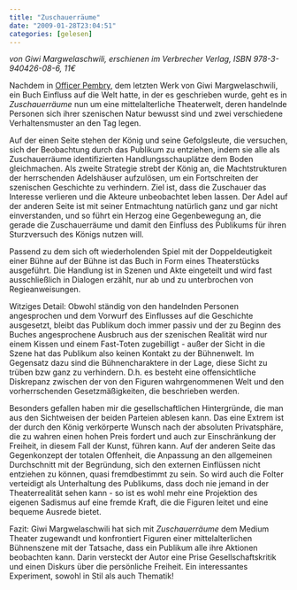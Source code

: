 ```yaml
---
title: "Zuschauerräume"
date: "2009-01-28T23:04:51"
categories: [gelesen]
---
```


*von Giwi Margwelaschwili,
erschienen im Verbrecher Verlag, ISBN 978-3-940426-08-6, 11€*

Nachdem in [Officer Pembry](/blog/2007/10/01/officer-pembry/), dem letzten Werk von Giwi Margwelaschwili, ein Buch Einfluss auf die Welt hatte, in der es geschrieben wurde, geht es in *Zuschauerräume* nun um eine mittelalterliche Theaterwelt, deren handelnde Personen sich ihrer szenischen Natur bewusst sind und zwei verschiedene Verhaltensmuster an den Tag legen.

Auf der einen Seite stehen der König und seine Gefolgsleute, die versuchen, sich der Beobachtung durch das Publikum zu entziehen, indem sie alle als Zuschauerräume identifizierten Handlungsschauplätze dem Boden gleichmachen. Als zweite Strategie strebt der König an, die Machtstrukturen der herrschenden Adelshäuser aufzulösen, um ein Fortschreiten der szenischen Geschichte zu verhindern. Ziel ist, dass die Zuschauer das Interesse verlieren und die Akteure unbeobachtet leben lassen. Der Adel auf der anderen Seite ist mit seiner Entmachtung natürlich ganz und gar nicht einverstanden, und so führt ein Herzog eine Gegenbewegung an, die gerade die Zuschauerräume und damit den Einfluss des Publikums für ihren Sturzversuch des Königs nutzen will.

Passend zu dem sich oft wiederholenden Spiel mit der Doppeldeutigkeit einer Bühne auf der Bühne ist das Buch in Form eines Theaterstücks ausgeführt. Die Handlung ist in Szenen und Akte eingeteilt und wird fast ausschließlich in Dialogen erzählt, nur ab und zu unterbrochen von Regieanweisungen.

Witziges Detail: Obwohl ständig von den handelnden Personen angesprochen und dem Vorwurf des Einflusses auf die Geschichte ausgesetzt, bleibt das Publikum doch immer passiv und der zu Beginn des Buches angesprochene Ausbruch aus der szenischen Realität wird nur einem Kissen und einem Fast-Toten zugebilligt - außer der Sicht in die Szene hat das Publikum also keinen Kontakt zu der Bühnenwelt. Im Gegensatz dazu sind die Bühnencharaktere in der Lage, diese Sicht zu trüben bzw ganz zu verhindern. D.h. es besteht eine offensichtliche Diskrepanz zwischen der von den Figuren wahrgenommenen Welt und den vorherrschenden Gesetzmäßigkeiten, die beschrieben werden.

Besonders gefallen haben mir die gesellschaftlichen Hintergründe, die man aus den Sichtweisen der beiden Parteien ablesen kann. Das eine Extrem ist der durch den König verkörperte Wunsch nach der absoluten Privatsphäre, die zu wahren einen hohen Preis fordert und auch zur Einschränkung der Freiheit, in diesem Fall der Kunst, führen kann. Auf der anderen Seite das Gegenkonzept der totalen Offenheit, die Anpassung an den allgemeinen Durchschnitt mit der Begründung, sich den externen Einflüssen nicht entziehen zu können, quasi fremdbestimmt zu sein. So wird auch die Folter verteidigt als Unterhaltung des Publikums, dass doch nie jemand in der Theaterrealität sehen kann - so ist es wohl mehr eine Projektion des eigenen Sadismus auf eine fremde Kraft, die die Figuren leitet und eine bequeme Ausrede bietet.

Fazit: Giwi Margwelaschwili hat sich mit *Zuschauerräume* dem Medium Theater zugewandt und konfrontiert Figuren einer mittelalterlichen Bühnenszene mit der Tatsache, dass ein Publikum alle ihre Aktionen beobachten kann. Darin versteckt der Autor eine Prise Gesellschaftskritik und einen Diskurs über die persönliche Freiheit. Ein interessantes Experiment, sowohl in Stil als auch Thematik!
